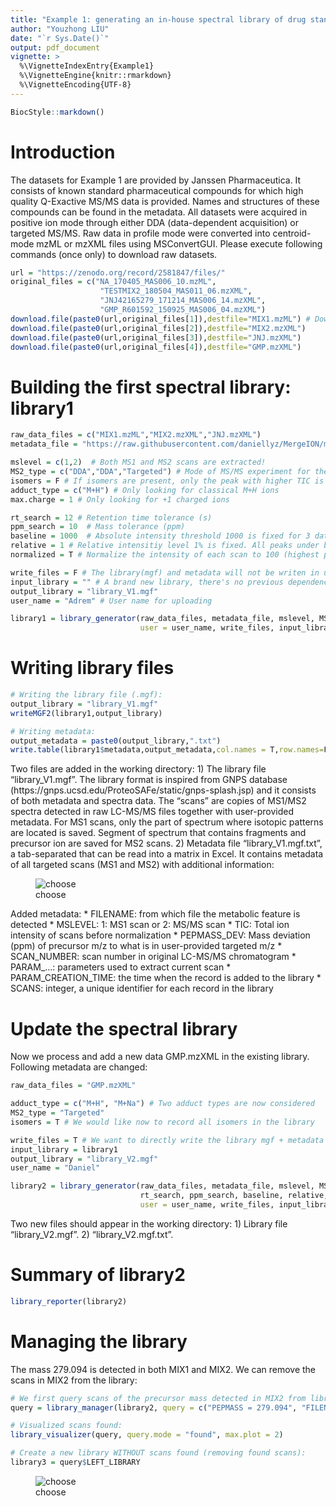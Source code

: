 ```yaml
---
title: "Example 1: generating an in-house spectral library of drug standards"
author: "Youzhong LIU"
date: "`r Sys.Date()`"
output: pdf_document
vignette: >
  %\VignetteIndexEntry{Example1}
  %\VignetteEngine{knitr::rmarkdown}
  %\VignetteEncoding{UTF-8}
---
```


```r
BiocStyle::markdown() 
```

# Introduction

The datasets for Example 1 are provided by Janssen Pharmaceutica. It consists of known standard pharmaceutical compounds for which high quality Q-Exactive MS/MS data is provided. Names and structures of these compounds can be found in the metadata. All datasets were acquired in positive ion mode through either DDA (data-dependent acquisition) or targeted MS/MS. Raw data in profile mode were converted into centroid-mode mzML or mzXML files using MSConvertGUI. Please execute following commands (once only) to download raw datasets.

```R
url = "https://zenodo.org/record/2581847/files/"
original_files = c("NA_170405_MAS006_10.mzML",
                    "TESTMIX2_180504_MAS011_06.mzXML",
                    "JNJ42165279_171214_MAS006_14.mzXML",
                    "GMP_R601592_150925_MAS006_04.mzXML")
download.file(paste0(url,original_files[1]),destfile="MIX1.mzML") # Download and rename the files
download.file(paste0(url,original_files[2]),destfile="MIX2.mzXML")
download.file(paste0(url,original_files[3]),destfile="JNJ.mzXML")
download.file(paste0(url,original_files[4]),destfile="GMP.mzXML")

```
# Building the first spectral library: library1

```R
raw_data_files = c("MIX1.mzML","MIX2.mzXML","JNJ.mzXML")
metadata_file = "https://raw.githubusercontent.com/daniellyz/MergeION/master/inst/library_metadata.csv"

mslevel = c(1,2)  # Both MS1 and MS2 scans are extracted! 
MS2_type = c("DDA","DDA","Targeted") # Mode of MS/MS experiment for the three files
isomers = F # If isomers are present, only the peak with higher TIC is extracted.
adduct_type = c("M+H") # Only looking for classical M+H ions
max.charge = 1 # Only looking for +1 charged ions

rt_search = 12 # Retention time tolerance (s)
ppm_search = 10  # Mass tolerance (ppm)
baseline = 1000  # Absolute intensity threshold 1000 is fixed for 3 datasets. 
relative = 1 # Relative intensitiy level 1% is fixed. All peaks under both baseline and relative level are considered as noise.
normalized = T # Normalize the intensity of each scan to 100 (highest peak)

write_files = F # The library(mgf) and metadata will not be writen in user's folder 
input_library = "" # A brand new library, there's no previous dependency. "" or null
output_library = "library_V1.mgf"
user_name = "Adrem" # User name for uploading

library1 = library_generator(raw_data_files, metadata_file, mslevel, MS2_type, isomers, adduct_type, max.charge,                              rt_search, ppm_search, baseline, relative, normalized, 
                             user = user_name, write_files, input_library, output_library)
```
# Writing library files

```R
# Writing the library file (.mgf):
output_library = "library_V1.mgf" 
writeMGF2(library1,output_library) 

# Writing metadata:
output_metadata = paste0(output_library,".txt") 
write.table(library1$metadata,output_metadata,col.names = T,row.names=F,dec=".",sep="\t")
```
Two files are added in the working directory: 1) The library file "library_V1.mgf". The library format is inspired from GNPS database (https://gnps.ucsd.edu/ProteoSAFe/static/gnps-splash.jsp) and it consists of both metadata and spectra data. The "scans" are copies of MS1/MS2 spectra detected in raw LC-MS/MS files together with user-provided metadata. For MS1 scans, only the part of spectrum where isotopic patterns are located is saved. Segment of spectrum that contains fragments and precursor ion are saved for MS2 scans. 2) Metadata file "library_V1.mgf.txt", a tab-separated that can be read into a matrix in Excel. It contains metadata of all targeted scans (MS1 and MS2) with additional information: 

![choose](library.png)

Added metadata:
* FILENAME: from which file the metabolic feature is detected
* MSLEVEL: 1: MS1 scan or 2: MS/MS scan
* TIC: Total ion intensity of scans before normalization
* PEPMASS_DEV: Mass deviation (ppm) of precursor m/z to what is in user-provided targeted m/z
* SCAN_NUMBER: scan number in original LC-MS/MS chromatogram
* PARAM_...: parameters used to extract current scan
* PARAM_CREATION_TIME: the time when the record is added to the library
* SCANS: integer, a unique identifier for each record in the library

# Update the spectral library

Now we process and add a new data GMP.mzXML in the existing library. Following metadata are changed:

```R
raw_data_files = "GMP.mzXML"

adduct_type = c("M+H", "M+Na") # Two adduct types are now considered
MS2_type = "Targeted"
isomers = T # We would like now to record all isomers in the library

write_files = T # We want to directly write the library mgf + metadata files
input_library = library1
output_library = "library_V2.mgf"
user_name = "Daniel"

library2 = library_generator(raw_data_files, metadata_file, mslevel, MS2_type, isomers, adduct_type, max.charge,
                             rt_search, ppm_search, baseline, relative, normalized,
                             user = user_name, write_files, input_library, output_library)
```

Two new files should appear in the working directory: 1) Library file "library_V2.mgf". 2) "library_V2.mgf.txt".

# Summary of library2

```R
library_reporter(library2)

```

# Managing the library

The mass 279.094 is detected in both MIX1 and MIX2. We can remove the scans in MIX2 from the library: 

```R
# We first query scans of the precursor mass detected in MIX2 from library2:
query = library_manager(library2, query = c("PEPMASS = 279.094", "FILENAME=MIX2.mzXML"), logical = "AND", ppm_search = 20)

# Visualized scans found:
library_visualizer(query, query.mode = "found", max.plot = 2)

# Create a new library WITHOUT scans found (removing found scans):
library3 = query$LEFT_LIBRARY

```
![choose](search.png)
